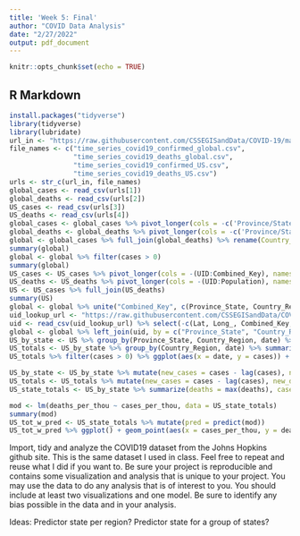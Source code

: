 ```yaml
---
title: 'Week 5: Final'
author: "COVID Data Analysis"
date: "2/27/2022"
output: pdf_document
---
```


```r
knitr::opts_chunk$set(echo = TRUE)
```

## R Markdown
```r
install.packages("tidyverse")
library(tidyverse)
library(lubridate)
url_in <- "https://raw.githubusercontent.com/CSSEGISandData/COVID-19/master/csse_covid_19_data/csse_covid_19_time_series/"
file_names <- c("time_series_covid19_confirmed_global.csv",
                "time_series_covid19_deaths_global.csv",
                "time_series_covid19_confirmed_US.csv",
                "time_series_covid19_deaths_US.csv")
urls <- str_c(url_in, file_names)
global_cases <- read_csv(urls[1])
global_deaths <- read_csv(urls[2])
US_cases <- read_csv(urls[3])
US_deaths <- read_csv(urls[4])
global_cases <- global_cases %>% pivot_longer(cols = -c('Province/State', 'Country/Region', Lat, Long), names_to = "date", values_to = "cases") %>% select(-c(Lat,Long))
global_deaths <- global_deaths %>% pivot_longer(cols = -c('Province/State', 'Country/Region', Lat, Long), names_to = "date", values_to = "deaths") %>% select(-c(Lat,Long))
global <- global_cases %>% full_join(global_deaths) %>% rename(Country_Region = 'Country/Region', Province_State = 'Province/State') %>% mutate(date = mdy(date))
summary(global)
global <- global %>% filter(cases > 0)
summary(global)
US_cases <- US_cases %>% pivot_longer(cols = -(UID:Combined_Key), names_to = "date", values_to = "cases") %>% select(Admin2:cases) %>% mutate(date = mdy(date)) %>% select(-c(Lat, Long_))
US_deaths <- US_deaths %>% pivot_longer(cols = -(UID:Population), names_to = "date", values_to = "deaths") %>% select(Admin2:deaths) %>% mutate(date = mdy(date)) %>% select(-c(Lat, Long_))
US <- US_cases %>% full_join(US_deaths)
summary(US)
global <- global %>% unite("Combined_Key", c(Province_State, Country_Region), sep = ", ", na.rm = TRUE, remove = FALSE)
uid_lookup_url <- "https://raw.githubusercontent.com/CSSEGISandData/COVID-19/master/csse_covid_19_data/UID_ISO_FIPS_LookUp_Table.csv"
uid <- read_csv(uid_lookup_url) %>% select(-c(Lat, Long_, Combined_Key, code3, iso2, iso3, Admin2))
global <- global %>% left_join(uid, by = c("Province_State", "Country_Region")) %>% select(-c(UID, FIPS)) %>% select(Province_State, Country_Region, date, cases, deaths, Population, Combined_Key)
US_by_state <- US %>% group_by(Province_State, Country_Region, date) %>% summarize(cases = sum(cases), deaths = sum(deaths), Population = sum(Population)) %>% mutate(deaths_per_mill = deaths * 1000000 / Population) %>% select(Province_State, Country_Region, date, cases, deaths, deaths_per_mill, Population) %>% ungroup()
US_totals <- US_by_state %>% group_by(Country_Region, date) %>% summarize(cases = sum(cases), deaths = sum(deaths), Population = sum(Population)) %>% mutate(deaths_per_mill = deaths * 1000000 / Population) %>% select(Country_Region, date, cases, deaths, deaths_per_mill, Population) %>% ungroup()
US_totals %>% filter(cases > 0) %>% ggplot(aes(x = date, y = cases)) + geom_line(aes(color = "cases")) + geom_point(aes(color = "cases")) + geom_line(aes(y = deaths, color = "deaths")) + geom_point(aes(y = deaths, color = "deaths")) + scale_y_log10() + theme(legend.position = "bottom", axis.tex.x = element_text(angle = 90)) + labs(title = "COVID19 in US", y = NULL)

US_by_state <- US_by_state %>% mutate(new_cases = cases - lag(cases), new_deaths = deaths - lag(deaths))
US_totals <- US_totals %>% mutate(new_cases = cases - lag(cases), new_deaths = deaths - lag(deaths))
US_state_totals <- US_by_state %>% summarize(deaths = max(deaths), cases = max(cases), population = max(Population), cases_per_thou = cases * 1000 / population, deaths_per_thou = deaths * 1000 / population) %>% filter(cases > 0, population > 0)

mod <- lm(deaths_per_thou ~ cases_per_thou, data = US_state_totals)
summary(mod)
US_tot_w_pred <- US_state_totals %>% mutate(pred = predict(mod))
US_tot_w_pred %>% ggplot() + geom_point(aes(x = cases_per_thou, y = deaths_per_thou), color = "blue") + geom_point(aes(x = cases_per_thou, y = pred), color = "red")
```

Import, tidy and analyze the COVID19 dataset from the Johns Hopkins github site. This is the same dataset I used in class. Feel free to repeat and reuse what I did if you want to. Be sure your project is reproducible and contains some visualization and analysis that is unique to your project. You may use the data to do any analysis that is of interest to you. You should include at least two visualizations and one model.  Be sure to identify any bias possible in the data and in your analysis.

Ideas: Predictor state per region? Predictor state for a group of states?